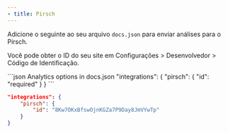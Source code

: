 ```yaml
---
- title: Pirsch
---
```


Adicione o seguinte ao seu arquivo `docs.json` para enviar análises para o Pirsch.

Você pode obter o ID do seu site em Configurações > Desenvolvedor > Código de Identificação.

<CodeGroup>
  ```json Analytics options in docs.json
  "integrations": {
      "pirsch": {
          "id": "required"
      }
  }
  ```

  ```json Example
  "integrations": {
      "pirsch": {
          "id": "8Kw7OKxBfswOjnKGZa7P9Day8JmVYwTp"
      }
  }
  ```
</CodeGroup>
